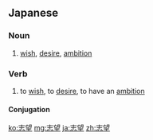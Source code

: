 ==Japanese==
{{ja-kanjitab|し|ぼう|yomi=o}}

===Noun===
{{ja-noun|しぼう|hhira=しばう}}

# [[wish]], [[desire]], [[ambition]]

===Verb===
{{ja-verb-suru|しぼう|hhira=しばう}}

# to [[wish]], to [[desire]], to have an [[ambition]]

====Conjugation====
{{ja-suru|しぼう}}

[[ko:志望]]
[[mg:志望]]
[[ja:志望]]
[[zh:志望]]